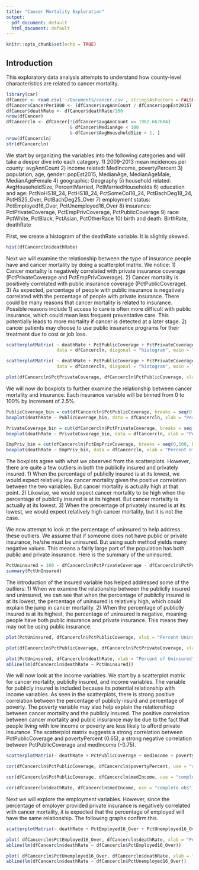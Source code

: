 ```yaml
---
title: "Cancer Mortality Exploration"
output:
  pdf_document: default
  html_document: default
---
```


```r
knitr::opts_chunk$set(echo = TRUE)
```

## Introduction

This exploratory data analysis attempts to understand how county-level characteristics are related to cancer mortality.

```r
library(car)
dfCancer <- read.csv('~/Documents/cancer.csv', stringsAsFactors = FALSE)
dfCancer$CancerPer1000 <- (dfCancer$avgAnnCount / dfCancer$popEst2015) * 1000
dfCancer$deathRate <- dfCancer$deathRate/100
nrow(dfCancer)
dfCancercln <- dfCancer[!(dfCancer$avgAnnCount == 1962.667684) 
                        & dfCancer$MedianAge < 100
                        & dfCancer$AvgHouseholdSize > 1, ]
nrow(dfCancercln)
str(dfCancercln)
```

We start by organizing the variables into the following categories and will take a deeper dive into each category.
1) 2009-2013 mean incidences per county: avgAnnCount
2) income related: MedIncome, povertyPercent
3) population, age, gender: popEst2015, MedianAge, MedianAgeMale, MedianAgeFemale
4) geographic: Geography
5) household related: AvgHouseholdSize, PercentMarried, PctMarriedHouseholds
6) education and age: PctNoHS18_24, PctHS18_24, PctSomeCol18_24, PctBachDeg18_24, PctHS25_Over, PctBachDeg25_Over
7) employment status: PctEmployed16_Over, PctUnemployed16_Over
8) insurance: PctPrivateCoverage, PctEmpPrivCoverage, PctPublicCoverage
9) race: PctWhite, PctBlack, PctAsian, PctOtherRace
10) birth and death: BirthRate, deathRate

First, we create a histogram of the deathRate variable. It is slightly skewed.
```r
hist(dfCancercln$deathRate)
```

Next we will examine the relationship between the type of insurance people have and cancer mortality by doing a scatterplot matrix. We notice: 
1) Cancer mortality is negatively correlated with private insurance coverage (PctPrivateCoverage and PctEmpPrivCoverage).
2) Cancer mortality is positively correlated with public insurance coverage (PctPublicCoverage).
3) As expected, percentage of people with public insurance is negatively correlated with the percentage of people with private insurance.
There could be many reasons that cancer mortality is related to insurance. Possible reasons include 1) access to care is often more difficult with public insurance, which could mean less frequent preventative care. This potentially leads to more mortality if cancer is detected at a later stage. 2) cancer patients may choose to use public insurance programs for their treatment due to cost or job loss.

```r
scatterplotMatrix( ~ deathRate + PctPublicCoverage + PctPrivateCoverage + PctEmpPrivCoverage, 
                   data = dfCancercln, diagonal = "histogram", main = "Scatterplot Matrix for Insurance Types")
```
```r
scatterplotMatrix( ~ deathRate + PctPublicCoverage + PctPrivateCoverage + MedianAge, 
                   data = dfCancercln, diagonal = "histogram", main = "Scatterplot Matrix for Insurance Types")
```
```r
plot(dfCancercln$PctPrivateCoverage, dfCancercln$PctPublicCoverage, xlab = "Percent Privately Insured", ylab = "Percent Publicly Insured", main = "Public Insurance vs. Private Insurance")
```

We will now do boxplots to further examine the relationship between cancer mortality and insurance. Each insurance variable will be binned from 0 to 100% by increment of 2.5%. 
```r
PublicCoverage_bin = cut(dfCancercln$PctPublicCoverage, breaks = seq(0,100, by=2.5))
boxplot(deathRate ~ PublicCoverage_bin, data = dfCancercln, xlab = "Percent of Publicly Insured", ylab = "Cancer Mortality", main = "Cancer Mortality for the Publicly Insured")
```
```r
PrivateCoverage_bin = cut(dfCancercln$PctPrivateCoverage, breaks = seq(0,100, by=2.5))
boxplot(deathRate ~ PrivateCoverage_bin, data = dfCancercln, xlab = "Percent of Privately Insured", ylab = "Cancer Mortality", main = "Cancer Mortality for the Privately Insured")
```

```r
EmpPriv_bin = cut(dfCancercln$PctEmpPrivCoverage, breaks = seq(0,100, by=2.5))
boxplot(deathRate ~ EmpPriv_bin, data = dfCancercln, xlab = "Percent of Privately Insured by Employer", ylab = "Cancer Mortality", main = "Cancer mortality for the Privately Insured by Employer")
```
The boxplots agree with what we observed from the scatterplots. However, there are quite a few outliers in both the publiclly insured and privately insured. 
1) When the percentage of publiclly insured is at its lowest, we would expect relatively low cancer mortality given the positive correlation between the two variables. But cancer mortality is actually high at that point. 
2) Likewise, we would expect cancer mortality to be high when the percentage of publiclly insured is at its highest. But cancer mortality is actually at its lowest.
3) When the precentage of privately insured is at its lowest, we would expect relatively high cancer mortality, but it is not the case.

We now attempt to look at the percentage of uninsured to help address these outliers. We assume that if someone does not have public or private insurance, he/she must be uninsured. But using such method yields many negative values. This means a fairly large part of the population has both public and private insurance. Here is the summary of the uninsured.
```r
PctUninsured = 100 - dfCancercln$PctPrivateCoverage - dfCancercln$PctPublicCoverage
summary(PctUnInsured)
```
The introduction of the insured variable has helped addressed some of the outliers:
1) When we examine the relationship between the publiclly insured and uninsured, we can see that when the percentage of publiclly insured is at its lowest, the percentage of uninsured is relatively high, which could explain the jump in cancer mortality.
2) When the percentage of publiclly insured is at its highest, the percentage of uninsured is negative, meaning people have both public insurance and private insurance. This means they may not be using public insurance. 

```r
plot(PctUninsured, dfCancercln$PctPublicCoverage, xlab = "Percent Uninsured", ylab = "Percent Publicly Insured", main = "Public Insurance vs. No Insurance")
```
```r
plot(dfCancercln$PctPublicCoverage, dfCancercln$PctPrivateCoverage, xlab = "Percent Publiclly Insured", ylab = "Percent Privately Insured", main = "Public Insurance vs. Private Insurance")
```
```r
plot(PctUninsured, dfCancercln$deathRate, xlab = "Percent of Uninsured", ylab = "Cancer Mortality", main = "Cancer Mortality for the Uninsured")
abline(lm(dfCancercln$deathRate ~ PctUninsured))
```

We will now look at the income variables. We start by a scatterplot matrix for cancer mortality, publiclly insured, and income variables. The variable for publicly insured is included because its potential relationship with income variables. As seen in the scatterplots, there is strong positive correlation between the percentage of publicly insurd and percentage of poverty. The poverty variable may also help explain the relationshiop between cancer mortality and the publicly insured. The positive correlation between cancer mortality and public insurance may be due to the fact that people living with low income or poverty are less likely to afford private insurance. The scatterplot matrix suggests a strong correlation between PctPublicCoverage and povertyPercent (0.65), a strong negative correlation between PctPublicCoverage and medIncome (-0.75). 

```r
scatterplotMatrix(~ deathRate + PctPublicCoverage + medIncome + povertyPercent, data = dfCancercln)
```

```r
cor(dfCancercln$PctPublicCoverage, dfCancercln$povertyPercent, use = "complete.obs")
```
```r
cor(dfCancercln$PctPublicCoverage, dfCancercln$medIncome, use = "complete.obs")
```
```r
cor(dfCancercln$deathRate, dfCancercln$medIncome, use = "complete.obs")
```


Next we will explore the employment variables. However, since the percentage of employer provided private insurance is negatively correlated with cancer mortality, it is expected that the percentage of employed will have the same relationship. The following graphs confirm this.
```r
scatterplotMatrix(~ deathRate + PctEmployed16_Over + PctUnemployed16_Over, data = dfCancercln)
```



```r
plot( dfCancercln$PctEmployed16_Over, dfCancercln$deathRate, xlab = "Percent of Employed", ylab = "Cancer Mortality", main = "Cancer Mortality for the Employed")
abline(lm(dfCancercln$deathRate ~ dfCancercln$PctEmployed16_Over))
```
```r
plot( dfCancercln$PctUnemployed16_Over, dfCancercln$deathRate, xlab = "Percent of Unemployed", ylab = "Cancer Mortality", main = "Cancer Mortality for the Unemployed")
abline(lm(dfCancercln$deathRate ~ dfCancercln$PctUnemployed16_Over))
```






